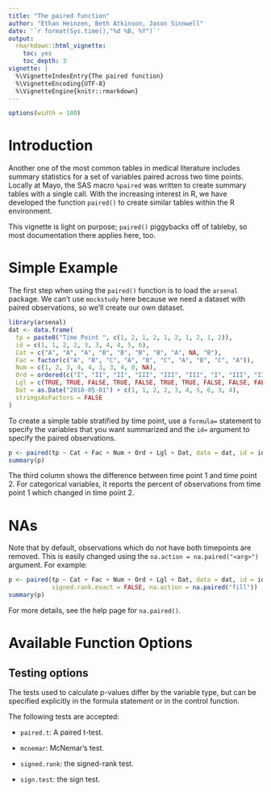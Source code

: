 ```yaml
---
title: "The paired function"
author: "Ethan Heinzen, Beth Atkinson, Jason Sinnwell"
date: '`r format(Sys.time(),"%d %B, %Y")`'
output: 
  rmarkdown::html_vignette:
    toc: yes
    toc_depth: 3
vignette: |
  %\VignetteIndexEntry{The paired function}
  %\VignetteEncoding{UTF-8}
  %\VignetteEngine{knitr::rmarkdown}
---
```


```r
options(width = 100)
```

# Introduction

Another one of the most common tables in medical literature includes summary statistics for a set of variables paired across
two time points.  Locally at Mayo, the SAS macro `%paired` was written to create summary tables with a single call.
With the increasing interest in R, we have developed the function `paired()` to create similar tables within the R environment.  

This vignette is light on purpose; `paired()` piggybacks off of tableby, so most documentation there applies here, too.

# Simple Example

The first step when using the `paired()` function is to load the `arsenal` package.  We can't use `mockstudy` here because
we need a dataset with paired observations, so we'll create our own dataset.

```r
library(arsenal)
dat <- data.frame(
  tp = paste0("Time Point ", c(1, 2, 1, 2, 1, 2, 1, 2, 1, 2)),
  id = c(1, 1, 2, 2, 3, 3, 4, 4, 5, 6),
  Cat = c("A", "A", "A", "B", "B", "B", "B", "A", NA, "B"),
  Fac = factor(c("A", "B", "C", "A", "B", "C", "A", "B", "C", "A")),
  Num = c(1, 2, 3, 4, 4, 3, 3, 4, 0, NA),
  Ord = ordered(c("I", "II", "II", "III", "III", "III", "I", "III", "II", "I")),
  Lgl = c(TRUE, TRUE, FALSE, TRUE, FALSE, TRUE, TRUE, FALSE, FALSE, FALSE),
  Dat = as.Date("2018-05-01") + c(1, 1, 2, 2, 3, 4, 5, 6, 3, 4),
  stringsAsFactors = FALSE
)
```

To create a simple table stratified by time point, use a `formula=` statement to specify the variables that you want summarized and
the `id=` argument to specify the paired observations.

```r
p <- paired(tp ~ Cat + Fac + Num + Ord + Lgl + Dat, data = dat, id = id, signed.rank.exact = FALSE)
summary(p)
```

The third column shows the difference between time point 1 and time point 2. For categorical variables, it reports
the percent of observations from time point 1 which changed in time point 2.

# NAs

Note that by default, observations which do not have both timepoints are removed.
This is easily changed using the `na.action = na.paired("<arg>")` argument. For example:

```r
p <- paired(tp ~ Cat + Fac + Num + Ord + Lgl + Dat, data = dat, id = id,
            signed.rank.exact = FALSE, na.action = na.paired("fill"))
summary(p)
```

For more details, see the help page for `na.paired()`.

# Available Function Options

## Testing options

The tests used to calculate p-values differ by the variable type, but can be specified
explicitly in the formula statement or in the control function.

The following tests are accepted:

* `paired.t`: A paired t-test. 

* `mcnemar`: McNemar's test.

* `signed.rank`: the signed-rank test.
  
* `sign.test`: the sign test.
